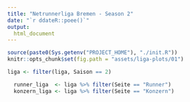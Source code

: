 ```yaml
---
title: "Netrunnerliga Bremen - Season 2"
date: "`r ddateR::poee()`"
output:
  html_document
---
```


```r
source(paste0(Sys.getenv("PROJECT_HOME"), "./init.R"))
knitr::opts_chunk$set(fig.path = "assets/liga-plots/01")

liga <- filter(liga, Saison == 2)

  runner_liga  <- liga %>% filter(Seite == "Runner")
  konzern_liga <- liga %>% filter(Seite == "Konzern")
```